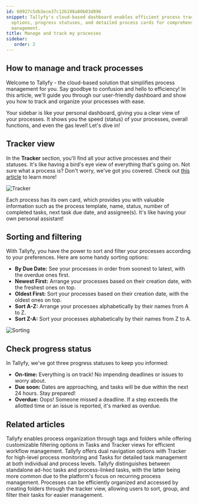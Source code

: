 ```yaml
---
id: 60927c5db3ece37c12b198a80b03d896
snippet: Tallyfy's cloud-based dashboard enables efficient process tracking with sorting
  options, progress statuses, and detailed process cards for comprehensive workflow
  management.
title: Manage and track my processes
sidebar:
   order: 2
---
```


## How to manage and track processes

Welcome to Tallyfy - the cloud-based solution that simplifies process management for you. Say goodbye to confusion and hello to efficiency! In this article, we'll guide you through our user-friendly dashboard and show you how to track and organize your processes with ease.

Your sidebar is like your personal dashboard, giving you a clear view of your processes. It shows you the speed (status) of your processes, overall functions, and even the gas level! Let's dive in!

## Tracker view

In the **Tracker** section, you'll find all your active processes and their statuses. It's like having a bird's eye view of everything that's going on. Not sure what a process is? Don't worry, we've got you covered. Check out [this article](/products/pro/tracking-and-tasks/processes/) to learn more!

![Tracker](https://screenshots.tallyfy.com/tallyfy%2Fpro%2Fdesktop-light-showcase-tracker-tab.png)

Each process has its own card, which provides you with valuable information such as the process template, name, status, number of completed tasks, next task due date, and assignee(s). It's like having your own personal assistant!

## Sorting and filtering

With Tallyfy, you have the power to sort and filter your processes according to your preferences. Here are some handy sorting options:

- **By Due Date:** See your processes in order from soonest to latest, with the overdue ones first.
- **Newest First:** Arrange your processes based on their creation date, with the freshest ones on top.
- **Oldest First:** Sort your processes based on their creation date, with the oldest ones on top.
- **Sort A-Z:** Arrange your processes alphabetically by their names from A to Z.
- **Sort Z-A:** Sort your processes alphabetically by their names from Z to A.

![Sorting](https://screenshots.tallyfy.com/tallyfy%2Fpro%2Fdesktop-light-order-processes.png)

## Check progress status

In Tallyfy, we've got three progress statuses to keep you informed:

- **On-time:** Everything is on track! No impending deadlines or issues to worry about.
- **Due soon:** Dates are approaching, and tasks will be due within the next 24 hours. Stay prepared!
- **Overdue:** Oops! Someone missed a deadline. If a step exceeds the allotted time or an issue is reported, it's marked as overdue.


## Related articles
<CardGrid>
<LinkTitleCard header="<b>Tracker View > Organize processes</b>" href="/products/pro/tracking-and-tasks/tracker-view/organize-processes/" > Tallyfy enables process organization through tags and folders while offering customizable filtering options in Tasks and Tracker views for efficient workflow management. </LinkTitleCard>
<LinkTitleCard header="<b>Pro > Tracking</b>" href="/products/pro/tracking-and-tasks/" > Tallyfy offers dual navigation options with Tracker for high-level process monitoring and Tasks for detailed task management at both individual and process levels. </LinkTitleCard>
<LinkTitleCard header="<b>Tracking And Tasks > More about tasks</b>" href="/products/pro/tracking-and-tasks/tasks/" > Tallyfy distinguishes between standalone ad-hoc tasks and process-linked tasks, with the latter being more common due to the platform's focus on recurring process management. </LinkTitleCard>
<LinkTitleCard header="<b>Organize Processes > Organize processes into folders</b>" href="/products/pro/tracking-and-tasks/tracker-view/organize-processes/how-can-i-add-tasks-to-folders-in-tallyfy/" > Processes can be efficiently organized and accessed by creating folders through the tracker view, allowing users to sort, group, and filter their tasks for easier management. </LinkTitleCard>
</CardGrid>